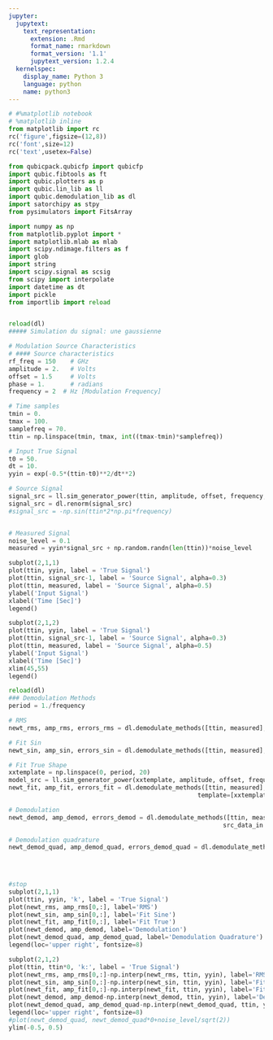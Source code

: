 ```yaml
---
jupyter:
  jupytext:
    text_representation:
      extension: .Rmd
      format_name: rmarkdown
      format_version: '1.1'
      jupytext_version: 1.2.4
  kernelspec:
    display_name: Python 3
    language: python
    name: python3
---
```


```python
# #%matplotlib notebook
# %matplotlib inline
from matplotlib import rc
rc('figure',figsize=(12,8))
rc('font',size=12)
rc('text',usetex=False)

from qubicpack.qubicfp import qubicfp
import qubic.fibtools as ft
import qubic.plotters as p
import qubic.lin_lib as ll
import qubic.demodulation_lib as dl
import satorchipy as stpy
from pysimulators import FitsArray

import numpy as np
from matplotlib.pyplot import *
import matplotlib.mlab as mlab
import scipy.ndimage.filters as f
import glob
import string
import scipy.signal as scsig
from scipy import interpolate
import datetime as dt
import pickle
from importlib import reload
```

```python

```

```python
reload(dl)
##### Simulation du signal: une gaussienne

# Modulation Source Characteristics
# #### Source characteristics
rf_freq = 150    # GHz
amplitude = 2.   # Volts
offset = 1.5     # Volts
phase = 1.       # radians
frequency = 2  # Hz [Modulation Frequency] 

# Time samples
tmin = 0.
tmax = 100.
samplefreq = 70.
ttin = np.linspace(tmin, tmax, int((tmax-tmin)*samplefreq))

# Input True Signal
t0 = 50.
dt = 10.
yyin = exp(-0.5*(ttin-t0)**2/dt**2)

# Source Signal
signal_src = ll.sim_generator_power(ttin, amplitude, offset, frequency, phase, rf_freq = rf_freq)
signal_src = dl.renorm(signal_src)
#signal_src = -np.sin(ttin*2*np.pi*frequency)


# Measured Signal
noise_level = 0.1
measured = yyin*signal_src + np.random.randn(len(ttin))*noise_level

subplot(2,1,1)
plot(ttin, yyin, label = 'True Signal')
plot(ttin, signal_src-1, label = 'Source Signal', alpha=0.3)
plot(ttin, measured, label = 'Source Signal', alpha=0.5)
ylabel('Input Signal')
xlabel('Time [Sec]')
legend()

subplot(2,1,2)
plot(ttin, yyin, label = 'True Signal')
plot(ttin, signal_src-1, label = 'Source Signal', alpha=0.3)
plot(ttin, measured, label = 'Source Signal', alpha=0.5)
ylabel('Input Signal')
xlabel('Time [Sec]')
xlim(45,55)
legend()
```

```python
reload(dl)
### Demodulation Methods
period = 1./frequency

# RMS
newt_rms, amp_rms, errors_rms = dl.demodulate_methods([ttin, measured], 1./period, method='rms', remove_noise=True)

# Fit Sin
newt_sin, amp_sin, errors_sin = dl.demodulate_methods([ttin, measured], 1./period, method='fit')

# Fit True Shape
xxtemplate = np.linspace(0, period, 20)
model_src = ll.sim_generator_power(xxtemplate, amplitude, offset, frequency, phase, rf_freq = rf_freq)
newt_fit, amp_fit, errors_fit = dl.demodulate_methods([ttin, measured], 1./period, method='fit', 
                                                    template=[xxtemplate, model_src])

# Demodulation
newt_demod, amp_demod, errors_demod = dl.demodulate_methods([ttin, measured], 1./period, method='demod',
                                                           src_data_in = [ttin, signal_src])

# Demodulation quadrature
newt_demod_quad, amp_demod_quad, errors_demod_quad = dl.demodulate_methods([ttin, measured], 1./period, 
                                                                           method='demod_quad', remove_noise=True,
                                                                           src_data_in = [ttin, signal_src])


#stop
subplot(2,1,1)
plot(ttin, yyin, 'k', label = 'True Signal')
plot(newt_rms, amp_rms[0,:], label='RMS')
plot(newt_sin, amp_sin[0,:], label='Fit Sine')
plot(newt_fit, amp_fit[0,:], label='Fit True')
plot(newt_demod, amp_demod, label='Demodulation')
plot(newt_demod_quad, amp_demod_quad, label='Demodulation Quadrature')
legend(loc='upper right', fontsize=8)

subplot(2,1,2)
plot(ttin, ttin*0, 'k:', label = 'True Signal')
plot(newt_rms, amp_rms[0,:]-np.interp(newt_rms, ttin, yyin), label='RMS')
plot(newt_sin, amp_sin[0,:]-np.interp(newt_sin, ttin, yyin), label='Fit Sine')
plot(newt_fit, amp_fit[0,:]-np.interp(newt_fit, ttin, yyin), label='Fit True')
plot(newt_demod, amp_demod-np.interp(newt_demod, ttin, yyin), label='Demodulation')
plot(newt_demod_quad, amp_demod_quad-np.interp(newt_demod_quad, ttin, yyin), label='Demodulation Quadrature')
legend(loc='upper right', fontsize=8)
#plot(newt_demod_quad, newt_demod_quad*0+noise_level/sqrt(2))
ylim(-0.5, 0.5)
```

```python

```

```python

```
